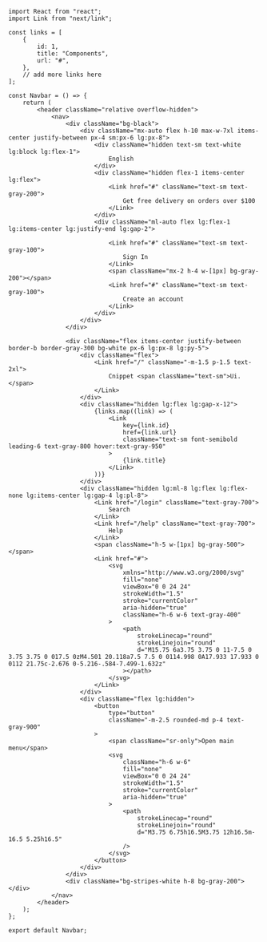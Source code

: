 ```tsx
import React from "react";
import Link from "next/link";

const links = [
    {
        id: 1,
        title: "Components",
        url: "#",
    },
    // add more links here
];

const Navbar = () => {
    return (
        <header className="relative overflow-hidden">
            <nav>
                <div className="bg-black">
                    <div className="mx-auto flex h-10 max-w-7xl items-center justify-between px-4 sm:px-6 lg:px-8">
                        <div className="hidden text-sm text-white lg:block lg:flex-1">
                            English
                        </div>
                        <div className="hidden flex-1 items-center lg:flex">
                            <Link href="#" className="text-sm text-gray-200">
                                Get free delivery on orders over $100
                            </Link>
                        </div>
                        <div className="ml-auto flex lg:flex-1 lg:items-center lg:justify-end lg:gap-2">

                            <Link href="#" className="text-sm text-gray-100">
                                Sign In
                            </Link>
                            <span className="mx-2 h-4 w-[1px] bg-gray-200"></span>
                            <Link href="#" className="text-sm text-gray-100">
                                Create an account
                            </Link>
                        </div>
                    </div>
                </div>

                <div className="flex items-center justify-between border-b border-gray-300 bg-white px-6 lg:px-8 lg:py-5">
                    <div className="flex">
                        <Link href="/" className="-m-1.5 p-1.5 text-2xl">
                            Cnippet <span className="text-sm">Ui.</span>
                        </Link>
                    </div>
                    <div className="hidden lg:flex lg:gap-x-12">
                        {links.map((link) => (
                            <Link
                                key={link.id}
                                href={link.url}
                                className="text-sm font-semibold leading-6 text-gray-800 hover:text-gray-950"
                            >
                                {link.title}
                            </Link>
                        ))}
                    </div>
                    <div className="hidden lg:ml-8 lg:flex lg:flex-none lg:items-center lg:gap-4 lg:pl-8">
                        <Link href="/login" className="text-gray-700">
                            Search
                        </Link>
                        <Link href="/help" className="text-gray-700">
                            Help
                        </Link>
                        <span className="h-5 w-[1px] bg-gray-500"></span>
                        <Link href="#">
                            <svg
                                xmlns="http://www.w3.org/2000/svg"
                                fill="none"
                                viewBox="0 0 24 24"
                                strokeWidth="1.5"
                                stroke="currentColor"
                                aria-hidden="true"
                                className="h-6 w-6 text-gray-400"
                            >
                                <path
                                    strokeLinecap="round"
                                    strokeLinejoin="round"
                                    d="M15.75 6a3.75 3.75 0 11-7.5 0 3.75 3.75 0 017.5 0zM4.501 20.118a7.5 7.5 0 0114.998 0A17.933 17.933 0 0112 21.75c-2.676 0-5.216-.584-7.499-1.632z"
                                ></path>
                            </svg>
                        </Link>
                    </div>
                    <div className="flex lg:hidden">
                        <button
                            type="button"
                            className="-m-2.5 rounded-md p-4 text-gray-900"
                        >
                            <span className="sr-only">Open main menu</span>
                            <svg
                                className="h-6 w-6"
                                fill="none"
                                viewBox="0 0 24 24"
                                strokeWidth="1.5"
                                stroke="currentColor"
                                aria-hidden="true"
                            >
                                <path
                                    strokeLinecap="round"
                                    strokeLinejoin="round"
                                    d="M3.75 6.75h16.5M3.75 12h16.5m-16.5 5.25h16.5"
                                />
                            </svg>
                        </button>
                    </div>
                </div>
                <div className="bg-stripes-white h-8 bg-gray-200"></div>
            </nav>
        </header>
    );
};

export default Navbar;
```